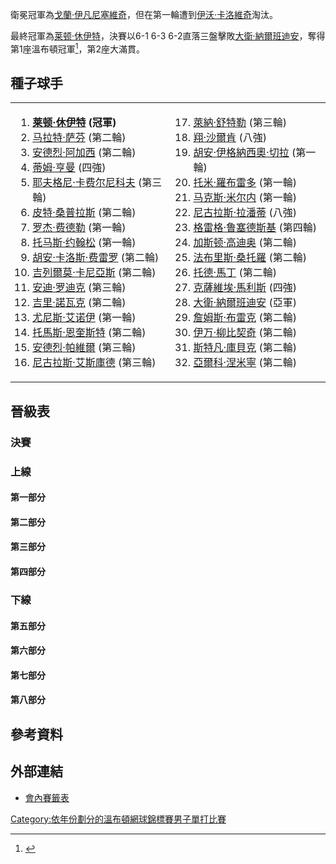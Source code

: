 {{noteTA
|G1=Tennis
|1=zh-hans:轮;zh-hant:圈
|2=zh-hans:半区;zh-hant:半部;
|3=zh-hans:半决赛;zh-hk:準決賽;zh-tw:四強;
|4=zh-hans:半準决赛;zh-hk:半準決賽;zh-tw:八強;
|5=zh-hans:温布尔登;zh-hk:溫布頓;zh-tw:溫布頓;
}}

{{GrandSlamEvents|2002|溫布頓網球錦標賽|
| defchamp= {{Flagicon|CRO}} [[伊万尼塞维奇|伊万尼塞维奇]]
| champ= {{flagicon|AUS}} [[莱顿·休伊特|莱顿·休伊特]]
| runner= {{flagicon|ARG}} [[大衛·納爾班迪安|大衛·納爾班迪安]]
| score= 6-1, 6-3, 6-2
}}

{{main|2002年溫布爾登網球錦標賽}}

衛冕冠軍為[[戈蘭·伊凡尼塞維奇|戈蘭·伊凡尼塞維奇]]，但在第一輪遭到[[伊沃·卡洛維奇|伊沃·卡洛維奇]]淘汰。

最終冠軍為[[莱顿·休伊特|莱顿·休伊特]]，決賽以6-1 6-3 6-2直落三盤擊敗[[大衛·納爾班迪安|大衛·納爾班迪安]]，奪得第1座溫布頓冠軍<ref>{{Cite web |url=http://www.nytimes.com/2002/07/08/sports/tennis-with-precision-and-patience-hewitt-shows-why-he-s-no-1.html |title=TENNIS; With Precision And Patience, Hewitt Shows Why He's No. 1 - The New York Times<!-- 机器人生成的标题 --> |accessdate=2010-02-11 |archive-date=2015-05-27 |archive-url=https://web.archive.org/web/20150527203925/http://www.nytimes.com/2002/07/08/sports/tennis-with-precision-and-patience-hewitt-shows-why-he-s-no-1.html |dead-url=no }}</ref>，第2座大滿貫。
		
== 種子球手 ==
{|
|valign=top|
<ol>
<li> {{flagicon|AUS}} '''[[莱顿·休伊特|莱顿·休伊特]] (冠軍)'''</li>
<li> {{flagicon|RUS}} [[马拉特·萨芬|马拉特·萨芬]] (第二輪)</li>
<li> {{flagicon|USA}} [[安德烈·阿加西|安德烈·阿加西]] (第二輪)</li>
<li> {{flagicon|GBR}} [[蒂姆·亨曼|蒂姆·亨曼]] (四強)</li>
<li> {{flagicon|RUS}} [[耶夫格尼·卡费尔尼科夫|耶夫格尼·卡费尔尼科夫]] (第三輪)</li>
<li> {{flagicon|USA}} [[皮特·桑普拉斯|皮特·桑普拉斯]] (第二輪)</li>
<li> {{flagicon|CHE}} [[罗杰·费德勒|罗杰·费德勒]] (第一輪)</li>
<li> {{flagicon|SWE}} [[托马斯·约翰松|托马斯·约翰松]] (第一輪)</li>
<li> {{flagicon|ESP}} [[胡安·卡洛斯·费雷罗|胡安·卡洛斯·费雷罗]] (第二輪)</li>
<li> {{flagicon|ARG}} [[吉列爾莫·卡尼亞斯|吉列爾莫·卡尼亞斯]] (第二輪)</li>
<li> {{flagicon|USA}} [[安迪·罗迪克|安迪·罗迪克]] (第三輪)</li>
<li> {{flagicon|CZE}} [[吉里·諾瓦克|吉里·諾瓦克]] (第二輪)</li>
<li> {{flagicon|MAR}} [[尤尼斯·艾诺伊|尤尼斯·艾诺伊]] (第一輪)</li>
<li> {{flagicon|SWE}} [[托馬斯·恩奎斯特|托馬斯·恩奎斯特]] (第二輪)</li>
<li> {{flagicon|ROU}} [[安德烈·帕維爾|安德烈·帕維爾]] (第三輪)</li>
<li> {{flagicon|FRA}} [[尼古拉斯·艾斯庫德|尼古拉斯·艾斯庫德]] (第三輪)</li>
</ol>
|valign=top|
<ol start=17>
<li> {{flagicon|DEU}} [[萊納·舒特勒|萊納·舒特勒]] (第三輪)</li>
<li> {{flagicon|NLD}} [[翔·沙爾肯|翔·沙爾肯]] (八強)</li>
<li> {{flagicon|ARG}} [[胡安·伊格納西奧·切拉|胡安·伊格納西奧·切拉]] (第一輪)</li>
<li> {{flagicon|ESP}} [[托米·羅布雷多|托米·羅布雷多]] (第一輪)</li>
<li> {{flagicon|BLR}} [[马克斯·米尔内|马克斯·米尔内]] (第一輪)</li>
<li> {{flagicon|ECU}} [[尼古拉斯·拉潘蒂|尼古拉斯·拉潘蒂]] (八強)</li>
<li> {{flagicon|GBR}} [[格雷格·鲁塞德斯基|格雷格·鲁塞德斯基]] (第四輪)</li>
<li> {{flagicon|ARG}} [[加斯顿·高迪奥|加斯顿·高迪奥]] (第二輪)</li>
<li> {{flagicon|FRA}} [[法布里斯·桑托羅|法布里斯·桑托羅]] (第二輪)</li>
<li> {{flagicon|USA}} [[托德·馬丁|托德·馬丁]] (第二輪)</li>
<li> {{flagicon|BEL}} [[克薩維埃·馬利斯|克薩維埃·馬利斯]] (四強)</li>
<li> {{flagicon|ARG}} [[大衛·納爾班迪安|大衛·納爾班迪安]] (亞軍)</li>
<li> {{flagicon|USA}} [[詹姆斯·布雷克|詹姆斯·布雷克]] (第二輪)</li>
<li> {{flagicon|HRV}} [[伊万·柳比契奇|伊万·柳比契奇]] (第二輪)</li>
<li> {{flagicon|AUT}} [[斯特凡·庫貝克|斯特凡·庫貝克]] (第二輪)</li>
<li> {{flagicon|FIN}} [[亞爾科·涅米寧|亞爾科·涅米寧]] (第二輪)</li>
</ol>
|}

== 晉級表 ==
{{Draw key}}
=== 決賽 ===
{{8TeamBracket-Tennis5
| RD1=八強
| RD2=四強
| RD3=決賽
| team-width=160
| RD3-team1={{flagicon|AUS}} '''[[莱顿·休伊特|休伊特]]'''
| RD3-seed1=1
| RD3-team2={{flagicon|ARG}} [[大衛·納爾班迪安|納爾班迪安]]
| RD3-seed2=28
| RD3-score1-1='''6'''
| RD3-score2-1=1
| RD3-score1-2='''6'''
| RD3-score2-2=3
| RD3-score1-3='''6'''
| RD3-score2-3=2
| RD2-team1={{flagicon|AUS}} '''[[莱顿·休伊特|休伊特]]'''
| RD2-seed1=1
| RD2-team2={{flagicon|GBR}} [[蒂姆·亨曼|亨曼]]
| RD2-seed2=4
| RD2-score1-1='''7'''
| RD2-score2-1=5
| RD2-score1-2='''6'''
| RD2-score2-2=1
| RD2-score1-3='''7'''
| RD2-score2-3=5
| RD2-team3={{flagicon|BEL}} [[克薩維埃·馬利斯|馬利斯]]
| RD2-seed3=27
| RD2-team4={{flagicon|ARG}} '''[[大衛·納爾班迪安|納爾班迪安]]'''
| RD2-seed4=28
| RD2-score3-1=6<sup>2</sup>
| RD2-score4-1='''7<sup>7</sup>'''
| RD2-score3-2=4
| RD2-score4-2='''6'''
| RD2-score3-3='''6'''
| RD2-score4-3=1
| RD2-score3-4='''6'''
| RD2-score4-4=2
| RD2-score3-5=2
| RD2-score4-5='''6'''
| RD1-team1={{flagicon|AUS}} '''[[莱顿·休伊特|休伊特]]'''
| RD1-seed1=1
| RD1-team2={{flagicon|NLD}} [[翔·沙爾肯|沙爾肯]]
| RD1-seed2=18
| RD1-score1-1='''6'''
| RD1-score2-1=2
| RD1-score1-2='''6'''
| RD1-score2-2=2
| RD1-score1-3=6<sup>5</sup>
| RD1-score2-3='''7<sup>7</sup>'''
| RD1-score1-4=1
| RD1-score2-4='''6'''
| RD1-score1-5='''7'''
| RD1-score2-5=5
| RD1-team3={{flagicon|GBR}} '''[[蒂姆·亨曼|亨曼]]'''
| RD1-seed3=4
| RD1-team4={{flagicon|BRA}} [[安德烈·薩|薩]]
| RD1-seed4=
| RD1-score3-1='''6'''
| RD1-score4-1=3
| RD1-score3-2=5
| RD1-score4-2='''7'''
| RD1-score3-3='''6'''
| RD1-score4-3=4
| RD1-score3-4='''6'''
| RD1-score4-4=3
| RD1-team5={{flagicon|BEL}} '''[[克薩維埃·馬利斯|馬利斯]]'''
| RD1-seed5=27
| RD1-team6={{flagicon|NLD}} [[理查德·克拉吉塞克|克拉吉塞克]]
| RD1-seed6=
| RD1-score5-1='''6'''
| RD1-score6-1=1
| RD1-score5-2=4
| RD1-score6-2='''6'''
| RD1-score5-3='''6'''
| RD1-score6-3=2
| RD1-score5-4=3
| RD1-score6-4='''6'''
| RD1-score5-5='''9'''
| RD1-score6-5=7
| RD1-team7={{flagicon|ARG}} '''[[大衛·納爾班迪安|納爾班迪安]]'''
| RD1-seed7=28
| RD1-team8={{flagicon|ECU}} [[尼古拉斯·拉潘蒂|拉潘蒂]]
| RD1-seed8=22
| RD1-score7-1='''6'''
| RD1-score8-1=4
| RD1-score7-2='''6'''
| RD1-score8-2=4
| RD1-score7-3=4
| RD1-score8-3='''6'''
| RD1-score7-4=4
| RD1-score8-4='''6'''
| RD1-score7-5='''6'''
| RD1-score8-5=4
}}

=== 上線 ===
==== 第一部分 ====
{{16TeamBracket-Compact-Tennis5
| RD1=第一輪
| RD2=第二輪
| RD3=第三輪
| RD4=第四輪
| RD4-team01={{flagicon|AUS}} '''[[莱顿·休伊特|休伊特]]'''
| RD4-seed01=1
| RD4-team02={{flagicon|RUS}} [[Mikhail_Youzhny|Youzhny]]
| RD4-seed02=
| RD4-score01-1='''6'''
| RD4-score02-1=3
| RD4-score01-2='''6'''
| RD4-score02-2=3
| RD4-score01-3='''7'''
| RD4-score02-3=5
| RD3-team01={{flagicon|AUS}} '''[[莱顿·休伊特|休伊特]]'''
| RD3-seed01=1
| RD3-team02={{flagicon|AUT}} [[Julian_Knowle|Knowle]]
| RD3-seed02=
| RD3-score01-1='''6'''
| RD3-score02-1=2
| RD3-score01-2='''6'''
| RD3-score02-2=1
| RD3-score01-3='''6'''
| RD3-score02-3=3
| RD3-team03={{flagicon|RUS}} '''[[Mikhail_Youzhny|Youzhny]]'''
| RD3-seed03=
| RD3-team04={{flagicon|FRA}} [[尼古拉斯·艾斯庫德|艾斯庫德]]
| RD3-seed04=16
| RD3-score03-1='''6'''
| RD3-score04-1=2
| RD3-score03-2=1
| RD3-score04-2='''6'''
| RD3-score03-3='''6'''
| RD3-score04-3=3
| RD3-score03-4='''6'''
| RD3-score04-4=3
| RD2-team01={{flagicon|AUS}} '''[[莱顿·休伊特|休伊特]]'''
| RD2-seed01=1
| RD2-team02={{flagicon|FRA}} [[Gregory_Carraz|Carraz]]
| RD2-seed02=Q
| RD2-score01-1='''6'''
| RD2-score02-1=4
| RD2-score01-2='''7<sup>7</sup>'''
| RD2-score02-2=6<sup>5</sup>
| RD2-score01-3='''6'''
| RD2-score02-3=2
| RD2-team03={{flagicon|AUT}} '''[[Julian_Knowle|Knowle]]'''
| RD2-seed03=
| RD2-team04={{flagicon|FIN}} [[亞爾科·涅米寧|涅米寧]]
| RD2-seed04=32
| RD2-score03-1='''6'''
| RD2-score04-1=3
| RD2-score03-2='''6'''
| RD2-score04-2=4
| RD2-score03-3='''6'''
| RD2-score04-3=3
| RD2-team05={{flagicon|ARG}} [[加斯顿·高迪奥|高迪奥]]
| RD2-seed05=24
| RD2-team06={{flagicon|RUS}} '''[[Mikhail_Youzhny|Youzhny]]'''
| RD2-seed06=
| RD2-score05-1=0
| RD2-score06-1='''6'''
| RD2-score05-2='''6'''
| RD2-score06-2=1
| RD2-score05-3=6<sup>2</sup>
| RD2-score06-3='''7<sup>7</sup>'''
| RD2-score05-4='''7'''
| RD2-score06-4=5
| RD2-score05-5=4
| RD2-score06-5='''6'''
| RD2-team07={{flagicon|SUI}} [[Marc_Rosset|Rosset]]
| RD2-seed07=
| RD2-team08={{flagicon|FRA}} '''[[尼古拉斯·艾斯庫德|艾斯庫德]]'''
| RD2-seed08=16
| RD2-score07-1=2
| RD2-score08-1='''6'''
| RD2-score07-2='''7'''
| RD2-score08-2=5
| RD2-score07-3=5
| RD2-score08-3='''7'''
| RD2-score07-4=4
| RD2-score08-4='''6'''
| RD1-team01={{flagicon|AUS}} '''[[莱顿·休伊特|休伊特]]'''
| RD1-seed01=1
| RD1-team02={{flagicon|SWE}} [[Jonas_Björkman|Björkman]]
| RD1-seed02=
| RD1-score01-1='''6'''
| RD1-score02-1=4
| RD1-score01-2='''7'''
| RD1-score02-2=5
| RD1-score01-3='''6'''
| RD1-score02-3=1
| RD1-team03={{flagicon|FRA}} '''[[Gregory_Carraz|Carraz]]'''
| RD1-seed03=Q
| RD1-team04={{flagicon|PHL}} [[Cecil_Mamiit|Mamiit]]
| RD1-seed04=
| RD1-score03-1='''6'''
| RD1-score04-1=2
| RD1-score03-2='''6'''
| RD1-score04-2=4
| RD1-score03-3=6<sup>5</sup>
| RD1-score04-3='''7<sup>7</sup>'''
| RD1-score03-4='''7'''
| RD1-score04-4=5
| RD1-team05={{flagicon|AUT}} '''[[Julian_Knowle|Knowle]]'''
| RD1-seed05=
| RD1-team06={{flagicon|FRA}} [[Michael_Llodra|Llodra]]
| RD1-seed06=
| RD1-score05-1=3
| RD1-score06-1='''6'''
| RD1-score05-2='''6'''
| RD1-score06-2=4
| RD1-score05-3='''6'''
| RD1-score06-3=3
| RD1-score05-4=3
| RD1-score06-4='''6'''
| RD1-score05-5='''6'''
| RD1-score06-5=3
| RD1-team07={{flagicon|GBR}} [[Alan_Mackin|Mackin]]
| RD1-seed07=WC
| RD1-team08={{flagicon|FIN}} '''[[亞爾科·涅米寧|涅米寧]]'''
| RD1-seed08=32
| RD1-score07-1=6<sup>5</sup>
| RD1-score08-1='''7<sup>7</sup>'''
| RD1-score07-2=3
| RD1-score08-2='''6'''
| RD1-score07-3=3
| RD1-score08-3='''6'''
| RD1-team09={{flagicon|ARG}} '''[[加斯顿·高迪奥|高迪奥]]'''
| RD1-seed09=24
| RD1-team10={{flagicon|ARG}} [[Juan-Pablo_Guzman|Guzman]]
| RD1-seed10=Q
| RD1-score09-1='''6'''
| RD1-score10-1=3
| RD1-score09-2='''6'''
| RD1-score10-2=4
| RD1-score09-3='''6'''
| RD1-score10-3=3
| RD1-team11={{flagicon|USA}} [[Brian_Vahaly|Vahaly]]
| RD1-seed11=LL
| RD1-team12={{flagicon|RUS}} '''[[Mikhail_Youzhny|Youzhny]]'''
| RD1-seed12=
| RD1-score11-1=3
| RD1-score12-1='''6'''
| RD1-score11-2='''6'''
| RD1-score12-2=1
| RD1-score11-3=3
| RD1-score12-3='''6'''
| RD1-score11-4=2
| RD1-score12-4='''6'''
| RD1-team13={{flagicon|ARG}} [[José_Acasuso|Acasuso]]
| RD1-seed13=
| RD1-team14={{flagicon|CHE}} '''[[Marc_Rosset|Rosset]]'''
| RD1-seed14=
| RD1-score13-1=3
| RD1-score14-1='''6'''
| RD1-score13-2=6<sup>4</sup>
| RD1-score14-2='''7<sup>7</sup>'''
| RD1-score13-3=1
| RD1-score14-3='''6'''
| RD1-team15={{flagicon|GBR}} [[Alex_Bogdanovic|Bogdanovic]]
| RD1-seed15=WC
| RD1-team16={{flagicon|FRA}} '''[[尼古拉斯·艾斯庫德|艾斯庫德]]'''
| RD1-seed16=16
| RD1-score15-1='''6'''
| RD1-score16-1=4
| RD1-score15-2=4
| RD1-score16-2='''6'''
| RD1-score15-3=4
| RD1-score16-3='''6'''
| RD1-score15-4=4
| RD1-score16-4='''6'''
}}

==== 第二部分 ====
{{16TeamBracket-Compact-Tennis5
| RD1=第一輪
| RD2=第二輪
| RD3=第三輪
| RD4=第四輪
| RD4-team01={{flagicon|NED}} '''[[翔·沙爾肯|沙爾肯]]'''
| RD4-seed01=18
| RD4-team02={{flagicon|CZE}} [[Jan_Vacek|Vacek]]
| RD4-seed02=
| RD4-score01-1='''6'''
| RD4-score02-1=2
| RD4-score01-2='''7'''
| RD4-score02-2=5
| RD4-score01-3='''7'''
| RD4-score02-3=5
| RD3-team01={{flagicon|USA}} [[Jeff_Morrison|Morrison]]
| RD3-seed01=LL
| RD3-team02={{flagicon|NED}} '''[[翔·沙爾肯|沙爾肯]]'''
| RD3-seed02=18
| RD3-score01-1=4
| RD3-score02-1='''6'''
| RD3-score01-2=6<sup>7</sup>
| RD3-score02-2='''7<sup>9</sup>'''
| RD3-score01-3=0
| RD3-score02-3='''6'''
| RD3-team03={{flagicon|ROU}} [[Adrian_Voinea|Voinea]]
| RD3-seed03=
| RD3-team04={{flagicon|CZE}} '''[[Jan_Vacek|Vacek]]'''
| RD3-seed04=
| RD3-score03-1=1
| RD3-score04-1='''6'''
| RD3-score03-2='''6'''
| RD3-score04-2=4
| RD3-score03-3=3
| RD3-score04-3='''6'''
| RD3-score03-4=4
| RD3-score04-4='''6'''
| RD2-team01={{flagicon|ESP}} [[胡安·卡洛斯·费雷罗|费雷罗]]
| RD2-seed01=9
| RD2-team02={{flagicon|USA}} '''[[Jeff_Morrison|Morrison]]'''
| RD2-seed02=LL
| RD2-score01-1=3
| RD2-score02-1='''6'''
| RD2-score01-2=5
| RD2-score02-2='''7'''
| RD2-score01-3=6<sup>5</sup>
| RD2-score02-3='''7<sup>7</sup>'''
| RD2-team03={{flagicon|USA}} [[張德培|張德培]]
| RD2-seed03=
| RD2-team04={{flagicon|NED}} '''[[翔·沙爾肯|沙爾肯]]'''
| RD2-seed04=18
| RD2-score03-1=6<sup>2</sup>
| RD2-score04-1='''7<sup>7</sup>'''
| RD2-score03-2=3
| RD2-score04-2='''6'''
| RD2-score03-3='''6'''
| RD2-score04-3=4
| RD2-score03-4=1
| RD2-score04-4='''6'''
| RD2-team05={{flagicon|FRA}} [[法布里斯·桑托羅|桑托羅]]
| RD2-seed05=25
| RD2-team06={{flagicon|ROU}} '''[[Adrian_Voinea|Voinea]]'''
| RD2-seed06=
| RD2-score05-1=2
| RD2-score06-1='''6'''
| RD2-score05-2=4
| RD2-score06-2='''6'''
| RD2-score05-3='''6'''
| RD2-score06-3=3
| RD2-score05-4=3
| RD2-score06-4='''6'''
| RD2-team07={{flagicon|CZE}} '''[[Jan_Vacek|Vacek]]'''
| RD2-seed07=
| RD2-team08={{flagicon|CRO}} [[Mario_Ančić|Ančić]]
| RD2-seed08=Q
| RD2-score07-1='''6'''
| RD2-score08-1=4
| RD2-score07-2='''6'''
| RD2-score08-2=4
| RD2-score07-3='''7'''
| RD2-score08-3=5
| RD1-team01={{flagicon|ESP}} '''[[胡安·卡洛斯·费雷罗|费雷罗]]'''
| RD1-seed01=9
| RD1-team02={{flagicon|ZAF}} [[Neville_Godwin|Godwin]]
| RD1-seed02=
| RD1-score01-1=6<sup>5</sup>
| RD1-score02-1='''7<sup>7</sup>'''
| RD1-score01-2='''6'''
| RD1-score02-2=3
| RD1-score01-3='''6'''
| RD1-score02-3=3
| RD1-score01-4='''6'''
| RD1-score02-4=3
| RD1-team03={{flagicon|ISR}} [[Noam_Okun|Okun]]
| RD1-seed03=
| RD1-team04={{flagicon|USA}} '''[[Jeff_Morrison|Morrison]]'''
| RD1-seed04=LL
| RD1-score03-1=3
| RD1-score04-1='''6'''
| RD1-score03-2=6<sup>3</sup>
| RD1-score04-2='''7<sup>7</sup>'''
| RD1-score03-3=2
| RD1-score04-3='''6'''
| RD1-team05={{flagicon|USA}} '''[[張德培|張德培]]'''
| RD1-seed05=
| RD1-team06={{flagicon|DEU}} [[Lars_Burgsmuller|Burgsmuller]]
| RD1-seed06=
| RD1-score05-1='''6'''
| RD1-score06-1=3
| RD1-score05-2='''7<sup>7</sup>'''
| RD1-score06-2=6<sup>4</sup>
| RD1-score05-3='''6'''
| RD1-score06-3=4
| RD1-team07={{flagicon|DNK}} [[Kristian_Pless|Pless]]
| RD1-seed07=
| RD1-team08={{flagicon|NLD}} '''[[翔·沙爾肯|沙爾肯]]'''
| RD1-seed08=18
| RD1-score07-1=3
| RD1-score08-1='''6'''
| RD1-score07-2=3
| RD1-score08-2='''6'''
| RD1-score07-3=5
| RD1-score08-3='''7'''
| RD1-team09={{flagicon|FRA}} '''[[法布里斯·桑托羅|桑托羅]]'''
| RD1-seed09=25
| RD1-team10={{flagicon|ARG}} [[Agustin_Calleri|Calleri]]
| RD1-seed10=
| RD1-score09-1=2
| RD1-score10-1='''6'''
| RD1-score09-2='''7<sup>7</sup>'''
| RD1-score10-2=6<sup>4</sup>
| RD1-score09-3='''6'''
| RD1-score10-3=4
| RD1-score09-4=4
| RD1-score10-4='''6'''
| RD1-score09-5='''6'''
| RD1-score10-5=3
| RD1-team11={{flagicon|FRA}} [[Nicolas_Coutelot|Coutelot]]
| RD1-seed11=
| RD1-team12={{flagicon|ROU}} '''[[Adrian_Voinea|Voinea]]'''
| RD1-seed12=
| RD1-score11-1=6<sup>4</sup>
| RD1-score12-1='''7<sup>7</sup>'''
| RD1-score11-2=1
| RD1-score12-2='''6'''
| RD1-score11-3=3
| RD1-score12-3='''6'''
| RD1-team13={{flagicon|FRA}} [[Jerome_Golmard|Golmard]]
| RD1-seed13=
| RD1-team14={{flagicon|CZE}} '''[[Jan_Vacek|Vacek]]'''
| RD1-seed14=
| RD1-score13-1=2
| RD1-score14-1='''6'''
| RD1-score13-2=6<sup>6</sup>
| RD1-score14-2='''7<sup>8</sup>'''
| RD1-score13-3=2
| RD1-score14-3='''3'''
| RD1-score13-4=r
| RD1-team15={{flagicon|HRV}} '''[[Mario_Ančić|Ančić]]'''
| RD1-seed15=Q
| RD1-team16={{flagicon|CHE}} [[罗杰·费德勒|费德勒]]
| RD1-seed16=7
| RD1-score15-1='''6'''
| RD1-score16-1=3
| RD1-score15-2='''7<sup>7</sup>'''
| RD1-score16-2=6<sup>2</sup>
| RD1-score15-3='''6'''
| RD1-score16-3=3
}}

==== 第三部分 ====
{{16TeamBracket-Compact-Tennis5
| RD1=第一輪
| RD2=第二輪
| RD3=第三輪
| RD4=第四輪
| RD4-team01={{flagicon|GBR}} '''[[蒂姆·亨曼|亨曼]]'''
| RD4-seed01=4
| RD4-team02={{flagicon|SUI}} [[Michel_Kratochvil|Kratochvil]]
| RD4-seed02=
| RD4-score01-1='''7<sup>7</sup>'''
| RD4-score02-1=6<sup>5</sup>
| RD4-score01-2=6<sup>2</sup>
| RD4-score02-2='''7<sup>7</sup>'''
| RD4-score01-3=4
| RD4-score02-3='''6'''
| RD4-score01-4='''6'''
| RD4-score02-4=3
| RD4-score01-5='''6'''
| RD4-score02-5=2
| RD3-team01={{flagicon|GBR}} '''[[蒂姆·亨曼|亨曼]]'''
| RD3-seed01=4
| RD3-team02={{flagicon|RSA}} [[Wayne_Ferreira|Ferreira]]
| RD3-seed02=
| RD3-score01-1='''7<sup>8</sup>'''
| RD3-score02-1=6<sup>6</sup>
| RD3-score01-2=3
| RD3-score02-2='''6'''
| RD3-score01-3='''7<sup>10</sup>'''
| RD3-score02-3=6<sup>8</sup>
| RD3-score01-4='''6'''
| RD3-score02-4=1
| RD3-team03={{flagicon|CZE}} [[Radek_Štěpánek|Štěpánek]]
| RD3-seed03=Q
| RD3-team04={{flagicon|SUI}} '''[[Michel_Kratochvil|Kratochvil]]'''
| RD3-seed04=
| RD3-score03-1=2
| RD3-score04-1='''6'''
| RD3-score03-2=3
| RD3-score04-2='''6'''
| RD3-score03-3=3
| RD3-score04-3='''6'''
| RD2-team01={{flagicon|GBR}} '''[[蒂姆·亨曼|亨曼]]'''
| RD2-seed01=4
| RD2-team02={{flagicon|AUS}} [[Scott_Draper|Draper]]
| RD2-seed02=Q
| RD2-score01-1=3
| RD2-score02-1='''6'''
| RD2-score01-2='''6'''
| RD2-score02-2=3
| RD2-score01-3='''6'''
| RD2-score02-3=4
| RD2-score01-4='''6'''
| RD2-score02-4=3
| RD2-team03={{flagicon|RSA}} '''[[Wayne_Ferreira|Ferreira]]'''
| RD2-seed03=
| RD2-team04={{flagicon|CRO}} [[伊万·柳比契奇|柳比契奇]]
| RD2-seed04=30
| RD2-score03-1='''6'''
| RD2-score04-1=4
| RD2-score03-2='''6'''
| RD2-score04-2=4
| RD2-score03-3=3
| RD2-score04-3='''6'''
| RD2-score03-4=4
| RD2-score04-4='''6'''
| RD2-score03-5='''6'''
| RD2-score04-5=3
| RD2-team05={{flagicon|NED}} [[Raemon_Sluiter|Sluiter]]
| RD2-seed05=
| RD2-team06={{flagicon|CZE}} '''[[Radek_Štěpánek|Štěpánek]]'''
| RD2-seed06=Q
| RD2-score05-1=3
| RD2-score06-1='''6'''
| RD2-score05-2='''7<sup>7</sup>'''
| RD2-score06-2=6<sup>5</sup>
| RD2-score05-3=3
| RD2-score06-3='''6'''
| RD2-score05-4=3
| RD2-score06-4='''6'''
| RD2-team07={{flagicon|SUI}} '''[[Michel_Kratochvil|Kratochvil]]'''
| RD2-seed07=
| RD2-team08={{flagicon|GEO|1990}} [[Irakli_Labadze|Labadze]]
| RD2-seed08=
| RD2-score07-1=3
| RD2-score08-1='''6'''
| RD2-score07-2='''6'''
| RD2-score08-2=0
| RD2-score07-3='''7<sup>7</sup>'''
| RD2-score08-3=6<sup>4</sup>
| RD2-score07-4='''7<sup>7</sup>'''
| RD2-score08-4=6<sup>5</sup>
| RD1-team01={{flagicon|GBR}} '''[[蒂姆·亨曼|亨曼]]'''
| RD1-seed01=4
| RD1-team02={{flagicon|FRA}} [[Jean-Francois_Bachelot|Bachelot]]
| RD1-seed02=Q
| RD1-score01-1='''6'''
| RD1-score02-1=1
| RD1-score01-2='''6'''
| RD1-score02-2=3
| RD1-score01-3='''6'''
| RD1-score02-3=2
| RD1-team03={{flagicon|ITA}} [[Cristiano_Caratti|Caratti]]
| RD1-seed03=Q
| RD1-team04={{flagicon|AUS}} '''[[Scott_Draper|Draper]]'''
| RD1-seed04=Q
| RD1-score03-1=3
| RD1-score04-1='''6'''
| RD1-score03-2='''6'''
| RD1-score04-2=4
| RD1-score03-3=4
| RD1-score04-3='''6'''
| RD1-score03-4=5
| RD1-score04-4='''7'''
| RD1-team05={{flagicon|ESP}} [[Albert_Portas|Portas]]
| RD1-seed05=
| RD1-team06={{flagicon|ZAF}} '''[[Wayne_Ferreira|Ferreira]]'''
| RD1-seed06=
| RD1-score05-1=6<sup>5</sup>
| RD1-score06-1='''7<sup>7</sup>'''
| RD1-score05-2=3
| RD1-score06-2='''6'''
| RD1-score05-3='''7<sup>7</sup>'''
| RD1-score06-3=6<sup>4</sup>
| RD1-score05-4=3
| RD1-score06-4='''6'''
| RD1-team07={{flagicon|PRY}} [[Ramon_Delgado|Delgado]]
| RD1-seed07=
| RD1-team08={{flagicon|HRV}} '''[[伊万·柳比契奇|柳比契奇]]'''
| RD1-seed08=30
| RD1-score07-1=2
| RD1-score08-1='''6'''
| RD1-score07-2=4
| RD1-score08-2='''6'''
| RD1-score07-3=5
| RD1-score08-3='''7'''
| RD1-team09={{flagicon|ESP}} [[托米·羅布雷多|羅布雷多]]
| RD1-seed09=20
| RD1-team10={{flagicon|NLD}} '''[[Raemon_Sluiter|Sluiter]]'''
| RD1-seed10=
| RD1-score09-1=1
| RD1-score10-1='''6'''
| RD1-score09-2=4
| RD1-score10-2='''6'''
| RD1-score09-3=4
| RD1-score10-3='''6'''
| RD1-team11={{flagicon|CZE}} '''[[Radek_Štěpánek|Štěpánek]]'''
| RD1-seed11=Q
| RD1-team12={{flagicon|FRA}} [[Cyril_Saulnier|Saulnier]]
| RD1-seed12=Q
| RD1-score11-1='''7'''
| RD1-score12-1=5
| RD1-score11-2='''6'''
| RD1-score12-2=2
| RD1-score11-3='''7<sup>7</sup>'''
| RD1-score12-3=6<sup>5</sup>
| RD1-team13={{flagicon|RUS}} [[Nikolay_Davydenko|Davydenko]]
| RD1-seed13=
| RD1-team14={{flagicon|CHE}} '''[[Michel_Kratochvil|Kratochvil]]'''
| RD1-seed14=
| RD1-score13-1=4
| RD1-score14-1='''6'''
| RD1-score13-2=2
| RD1-score14-2='''6'''
| RD1-score13-3=4
| RD1-score14-3='''6'''
| RD1-team15={{flagicon|GEO|1990}} '''[[Irakli_Labadze|Labadze]]'''
| RD1-seed15=
| RD1-team16={{flagicon|MAR}} [[尤尼斯·艾诺伊|艾诺伊]]
| RD1-seed16=13
| RD1-score15-1=4
| RD1-score16-1='''6'''
| RD1-score15-2='''7<sup>7</sup>'''
| RD1-score16-2=6<sup>4</sup>
| RD1-score15-3='''6'''
| RD1-score16-3=3
| RD1-score15-4='''7<sup>7</sup>'''
| RD1-score16-4=6<sup>2</sup>
}}

==== 第四部分 ====
{{16TeamBracket-Compact-Tennis5
| RD1=第一輪
| RD2=第二輪
| RD3=第三輪
| RD4=第四輪
| RD4-team01={{flagicon|ESP}} [[Feliciano_López|López]]
| RD4-seed01=
| RD4-team02={{flagicon|BRA}} '''[[安德烈·薩|薩]]'''
| RD4-seed02=
| RD4-score01-1=3
| RD4-score02-1='''6'''
| RD4-score01-2=5
| RD4-score02-2='''7'''
| RD4-score01-3='''6'''
| RD4-score02-3=4
| RD4-score01-4=3
| RD4-score02-4='''6'''
| RD3-team01={{flagicon|ESP}} '''[[Feliciano_López|López]]'''
| RD3-seed01=
| RD3-team02={{flagicon|GER}} [[萊納·舒特勒|舒特勒]]
| RD3-seed02=17
| RD3-score01-1=3
| RD3-score02-1='''6'''
| RD3-score01-2='''7<sup>9</sup>'''
| RD3-score02-2=6<sup>7</sup>
| RD3-score01-3='''6'''
| RD3-score02-3=4
| RD3-score01-4='''6'''
| RD3-score02-4=4
| RD3-team03={{flagicon|BRA}} '''[[安德烈·薩|薩]]'''
| RD3-seed03=
| RD3-team04={{flagicon|BRA}} [[Flavio_Saretta|Saretta]]
| RD3-seed04=
| RD3-score03-1=2
| RD3-score04-1='''6'''
| RD3-score03-2='''6'''
| RD3-score04-2=4
| RD3-score03-3='''6'''
| RD3-score04-3=3
| RD3-score03-4=1
| RD3-score04-4='''6'''
| RD3-score03-5='''6'''
| RD3-score04-5=1
| RD2-team01={{flagicon|ARG}} [[吉列爾莫·卡尼亞斯|卡尼亞斯]]
| RD2-seed01=10
| RD2-team02={{flagicon|ESP}} '''[[Feliciano_López|López]]'''
| RD2-seed02=
| RD2-score01-1='''6'''
| RD2-score02-1=4
| RD2-score01-2='''6'''
| RD2-score02-2=2
| RD2-score01-3=6<sup>7</sup>
| RD2-score02-3='''7<sup>9</sup>'''
| RD2-score01-4=5
| RD2-score02-4='''7'''
| RD2-score01-5=8
| RD2-score02-5='''10'''
| RD2-team03={{flagicon|ARM}} [[Sargis_Sargsian|Sargsian]]
| RD2-seed03=
| RD2-team04={{flagicon|GER}} '''[[萊納·舒特勒|舒特勒]]'''
| RD2-seed04=17
| RD2-score03-1=3
| RD2-score04-1='''6'''
| RD2-score03-2=0
| RD2-score04-2='''6'''
| RD2-score03-3=1
| RD2-score04-3='''6'''
| RD2-team05={{flagicon|AUT}} [[斯特凡·庫貝克|庫貝克]]
| RD2-seed05=31
| RD2-team06={{flagicon|BRA}} '''[[安德烈·薩|薩]]'''
| RD2-seed06=
| RD2-score05-1='''6'''
| RD2-score06-1=3
| RD2-score05-2=6<sup>3</sup>
| RD2-score06-2='''7<sup>7</sup>'''
| RD2-score05-3=5
| RD2-score06-3='''7'''
| RD2-score05-4=3
| RD2-score06-4='''6'''
| RD2-team07={{flagicon|GER}} [[Alexander_Waske|Waske]]
| RD2-seed07=Q
| RD2-team08={{flagicon|BRA}} '''[[Flavio_Saretta|Saretta]]'''
| RD2-seed08=
| RD2-score07-1='''7<sup>7</sup>'''
| RD2-score08-1=6<sup>4</sup>
| RD2-score07-2=4
| RD2-score08-2='''6'''
| RD2-score07-3=4
| RD2-score08-3='''6'''
| RD2-score07-4=5
| RD2-score08-4='''7'''
| RD1-team01={{flagicon|ARG}} '''[[吉列爾莫·卡尼亞斯|卡尼亞斯]]'''
| RD1-seed01=10
| RD1-team02={{flagicon|DEU}} [[Michael_Kohlmann|Kohlmann]]
| RD1-seed02=
| RD1-score01-1='''7'''
| RD1-score02-1=5
| RD1-score01-2='''6'''
| RD1-score02-2=4
| RD1-score01-3='''6'''
| RD1-score02-3=4
| RD1-team03={{flagicon|ESP}} '''[[Feliciano_López|López]]'''
| RD1-seed03=
| RD1-team04={{flagicon|GRC}} [[Konstantinos_Economidis|Economidis]]
| RD1-seed04=Q
| RD1-score03-1='''6'''
| RD1-score04-1=3
| RD1-score03-2=3
| RD1-score04-2='''6'''
| RD1-score03-3=4
| RD1-score04-3='''6'''
| RD1-score03-4='''7<sup>7</sup>'''
| RD1-score04-4=6<sup>2</sup>
| RD1-score03-5=11
| RD1-score04-5='''9'''
| RD1-team05={{flagicon|ESP}} [[Fernando_Vicente|Vicente]]
| RD1-seed05=
| RD1-team06={{flagicon|ARM}} '''[[Sargis_Sargsian|Sargsian]]'''
| RD1-seed06=
| RD1-score05-1='''6'''
| RD1-score06-1=4
| RD1-score05-2=6<sup>3</sup>
| RD1-score06-2='''7<sup>7</sup>'''
| RD1-score05-3=3
| RD1-score06-3='''6'''
| RD1-score05-4=2
| RD1-score06-4='''6'''
| RD1-team07={{flagicon|MAR}} [[Hicham_Arazi|Arazi]]
| RD1-seed07=
| RD1-team08={{flagicon|DEU}} '''[[萊納·舒特勒|舒特勒]]'''
| RD1-seed08=17
| RD1-score07-1=6<sup>3</sup>
| RD1-score08-1='''7<sup>7</sup>'''
| RD1-score07-2=4
| RD1-score08-2='''6'''
| RD1-score07-3=4
| RD1-score08-3='''6'''
| RD1-team09={{flagicon|AUT}} '''[[斯特凡·庫貝克|庫貝克]]'''
| RD1-seed09=31
| RD1-team10={{flagicon|ZAF}} [[Justin_Bower|Bower]]
| RD1-seed10=Q
| RD1-score09-1='''6'''
| RD1-score10-1=3
| RD1-score09-2=3
| RD1-score10-2='''6'''
| RD1-score09-3='''6'''
| RD1-score10-3=2
| RD1-score09-4=4
| RD1-score10-4='''6'''
| RD1-score09-5='''6'''
| RD1-score10-5=3
| RD1-team11={{flagicon|FRA}} [[Antony_Dupuis|Dupuis]]
| RD1-seed11=
| RD1-team12={{flagicon|BRA}} '''[[安德烈·薩|薩]]'''
| RD1-seed12=
| RD1-score11-1=3
| RD1-score12-1='''6'''
| RD1-score11-2='''6'''
| RD1-score12-2=4
| RD1-score11-3=4
| RD1-score12-3='''6'''
| RD1-score11-4='''7'''
| RD1-score12-4=5
| RD1-score11-5=3
| RD1-score12-5='''6'''
| RD1-team13={{flagicon|DEU}} '''[[Alexander_Waske|Waske]]'''
| RD1-seed13=Q
| RD1-team14={{flagicon|ITA}} [[Andrea_Gaudenzi|Gaudenzi]]
| RD1-seed14=
| RD1-score13-1='''7<sup>7</sup>'''
| RD1-score14-1=6<sup>4</sup>
| RD1-score13-2='''7<sup>7</sup>'''
| RD1-score14-2=6<sup>3</sup>
| RD1-score13-3=6<sup>2</sup>
| RD1-score14-3='''7<sup>7</sup>'''
| RD1-score13-4='''6'''
| RD1-score14-4=1
| RD1-team15={{flagicon|BRA}} '''[[Flavio_Saretta|Saretta]]'''
| RD1-seed15=
| RD1-team16={{flagicon|SWE}} [[托马斯·约翰松|约翰松]]
| RD1-seed16=8
| RD1-score15-1=6<sup>2</sup>
| RD1-score16-1='''7<sup>7</sup>'''
| RD1-score15-2='''6'''
| RD1-score16-2=4
| RD1-score15-3='''7<sup>7</sup>'''
| RD1-score16-3=6<sup>4</sup>
| RD1-score15-4=3
| RD1-score16-4='''6'''
| RD1-score15-5='''12'''
| RD1-score16-5=10
}}

=== 下線 ===
==== 第五部分 ====
{{16TeamBracket-Compact-Tennis5
| RD1=第一輪
| RD2=第二輪
| RD3=第三輪
| RD4=第四輪
| RD4-team01={{flagicon|BEL}} '''[[克薩維埃·馬利斯|馬利斯]]'''
| RD4-seed01=27
| RD4-team02={{flagicon|GBR}} [[格雷格·鲁塞德斯基|鲁塞德斯基]]
| RD4-seed02=23
| RD4-score01-1=3
| RD4-score02-1='''6'''
| RD4-score01-2='''6'''
| RD4-score02-2=3
| RD4-score01-3=3
| RD4-score02-3='''6'''
| RD4-score01-4='''6'''
| RD4-score02-4=3
| RD4-score01-5='''6'''
| RD4-score02-5=4
| RD3-team01={{flagicon|RUS}} [[耶夫格尼·卡费尔尼科夫|卡费尔尼科夫]]
| RD3-seed01=5
| RD3-team02={{flagicon|BEL}} '''[[克薩維埃·馬利斯|馬利斯]]'''
| RD3-seed02=27
| RD3-score01-1=6<sup>4</sup>
| RD3-score02-1='''7<sup>7</sup>'''
| RD3-score01-2=5
| RD3-score02-2='''7'''
| RD3-score01-3=1
| RD3-score02-3='''6'''
| RD3-team03={{flagicon|GBR}} '''[[格雷格·鲁塞德斯基|鲁塞德斯基]]'''
| RD3-seed03=23
| RD3-team04={{flagicon|USA}} [[安迪·罗迪克|罗迪克]]
| RD3-seed04=11
| RD3-score03-1='''6'''
| RD3-score04-1=3
| RD3-score03-2='''6'''
| RD3-score04-2=4
| RD3-score03-3='''6'''
| RD3-score04-3=2
| RD2-team01={{flagicon|RUS}} '''[[耶夫格尼·卡费尔尼科夫|卡费尔尼科夫]]'''
| RD2-seed01=5
| RD2-team02={{flagicon|FRA}} [[Nicolas_Thomann|Thomann]]
| RD2-seed02=Q
| RD2-score01-1='''7<sup>10</sup>'''
| RD2-score02-1=6<sup>8</sup>
| RD2-score01-2='''6'''
| RD2-score02-2=2
| RD2-score01-3='''6'''
| RD2-score02-3=2
| RD2-team03={{flagicon|USA}} [[Vincent_Spadea|Spadea]]
| RD2-seed03=
| RD2-team04={{flagicon|BEL}} '''[[克薩維埃·馬利斯|馬利斯]]'''
| RD2-seed04=27
| RD2-score03-1=5
| RD2-score04-1='''7'''
| RD2-score03-2=2
| RD2-score04-2='''6'''
| RD2-score03-3=2
| RD2-score04-3='''6'''
| RD2-team05={{flagicon|GBR}} '''[[格雷格·鲁塞德斯基|鲁塞德斯基]]'''
| RD2-seed05=23
| RD2-team06={{flagicon|KOR}} [[Hyung-Taik_Lee|Lee]]
| RD2-seed06=Q
| RD2-score05-1='''6'''
| RD2-score06-1=1
| RD2-score05-2='''6'''
| RD2-score06-2=4
| RD2-score05-3=5
| RD2-score06-3='''7'''
| RD2-score05-4='''6'''
| RD2-score06-4=2
| RD2-team07={{flagicon|ESP}} [[Alberto_Martin|Martin]]
| RD2-seed07=
| RD2-team08={{flagicon|USA}} '''[[安迪·罗迪克|罗迪克]]'''
| RD2-seed08=11
| RD2-score07-1=1
| RD2-score08-1='''6'''
| RD2-score07-2=2
| RD2-score08-2='''6'''
| RD2-score07-3=2
| RD2-score08-3='''6'''
| RD1-team01={{flagicon|RUS}} '''[[耶夫格尼·卡费尔尼科夫|卡费尔尼科夫]]'''
| RD1-seed01=5
| RD1-team02={{flagicon|SVK}} [[Dominik_Hrbaty|Hrbaty]]
| RD1-seed02=
| RD1-score01-1='''6'''
| RD1-score02-1=1
| RD1-score01-2='''7<sup>7</sup>'''
| RD1-score02-2=6<sup>4</sup>
| RD1-score01-3='''7<sup>9</sup>'''
| RD1-score02-3=6<sup>7</sup>
| RD1-team03={{flagicon|FRA}} '''[[Nicolas_Thomann|Thomann]]'''
| RD1-seed03=Q
| RD1-team04={{flagicon|AUT}} [[Markus_Hipfl|Hipfl]]
| RD1-seed04=
| RD1-score03-1='''6'''
| RD1-score04-1=1
| RD1-score03-2='''7<sup>7</sup>'''
| RD1-score04-2=6<sup>3</sup>
| RD1-score03-3=3
| RD1-score04-3='''6'''
| RD1-score03-4=4
| RD1-score04-4='''6'''
| RD1-score03-5='''11'''
| RD1-score04-5=9
| RD1-team05={{flagicon|USA}} '''[[Vincent_Spadea|Spadea]]'''
| RD1-seed05=
| RD1-team06={{flagicon|SWE}} [[Magnus_Larsson|Larsson]]
| RD1-seed06=
| RD1-score05-1=3
| RD1-score06-1='''6'''
| RD1-score05-2='''7<sup>7</sup>'''
| RD1-score06-2=6<sup>4</sup>
| RD1-score05-3=6<sup>2</sup>
| RD1-score06-3='''7<sup>7</sup>'''
| RD1-score05-4='''6'''
| RD1-score06-4=4
| RD1-score05-5='''6'''
| RD1-score06-5=1
| RD1-team07={{flagicon|ESP}} [[Galo_Blanco|Blanco]]
| RD1-seed07=
| RD1-team08={{flagicon|BEL}} '''[[克薩維埃·馬利斯|馬利斯]]'''
| RD1-seed08=27
| RD1-score07-1=3
| RD1-score08-1='''6'''
| RD1-score07-2=3
| RD1-score08-2='''6'''
| RD1-score07-3=3
| RD1-score08-3='''6'''
| RD1-team09={{flagicon|GBR}} '''[[格雷格·鲁塞德斯基|鲁塞德斯基]]'''
| RD1-seed09=23
| RD1-team10={{flagicon|AUT}} [[Jurgen_Melzer|Melzer]]
| RD1-seed10=Q
| RD1-score09-1='''6'''
| RD1-score10-1=1
| RD1-score09-2='''6'''
| RD1-score10-2=4
| RD1-score09-3='''7'''
| RD1-score10-3=5
| RD1-team11={{flagicon|KOR}} '''[[Hyung-Taik_Lee|Lee]]'''
| RD1-seed11=Q
| RD1-team12={{flagicon|RUS}} [[Andrei_Stoliarov|Stoliarov]]
| RD1-seed12=
| RD1-score11-1='''6'''
| RD1-score12-1=3
| RD1-score11-2='''6'''
| RD1-score12-2=2
| RD1-score11-3=4
| RD1-score12-3='''6'''
| RD1-score11-4=4
| RD1-score12-4='''6'''
| RD1-score11-5='''6'''
| RD1-score12-5=2
| RD1-team13={{flagicon|ESP}} '''[[Alberto_Martin|Martin]]'''
| RD1-seed13=
| RD1-team14={{flagicon|ITA}} [[Stefano_Galvani|Galvani]]
| RD1-seed14=
| RD1-score13-1='''6'''
| RD1-score14-1=4
| RD1-score13-2='''7<sup>7</sup>'''
| RD1-score14-2=6<sup>3</sup>
| RD1-score13-3='''6'''
| RD1-score14-3=4
| RD1-team15={{flagicon|CZE}} [[Bohdan_Ulihrach|Ulihrach]]
| RD1-seed15=
| RD1-team16={{flagicon|USA}} '''[[安迪·罗迪克|罗迪克]]'''
| RD1-seed16=11
| RD1-score15-1=1
| RD1-score16-1='''6'''
| RD1-score15-2=1
| RD1-score16-2='''3'''
| RD1-score15-3=r
}}

==== 第六部分 ====
{{16TeamBracket-Compact-Tennis5
| RD1=第一輪
| RD2=第二輪
| RD3=第三輪
| RD4=第四輪
| RD4-team01={{flagicon|AUS}} [[Mark_Philippoussis|Philippoussis]]
| RD4-seed01=WC
| RD4-team02={{flagicon|NED}} '''[[理查德·克拉吉塞克|克拉吉塞克]]'''
| RD4-seed02=
| RD4-score01-1='''7<sup>7</sup>'''
| RD4-score02-1=6<sup>2</sup>
| RD4-score01-2=6<sup>4</sup>
| RD4-score02-2='''7<sup>7</sup>'''
| RD4-score01-3='''7<sup>7</sup>'''
| RD4-score02-3=6<sup>1</sup>
| RD4-score01-4=6<sup>5</sup>
| RD4-score02-4='''7<sup>7</sup>'''
| RD4-score01-5=4
| RD4-score02-5='''6'''
| RD3-team01={{flagicon|AUS}} '''[[Mark_Philippoussis|Philippoussis]]'''
| RD3-seed01=WC
| RD3-team02={{flagicon|GER}} [[Nicolas_Kiefer|Kiefer]]
| RD3-seed02=
| RD3-score01-1=3
| RD3-score02-1='''6'''
| RD3-score01-2='''6'''
| RD3-score02-2=3
| RD3-score01-3='''6'''
| RD3-score02-3=4
| RD3-score01-4='''6'''
| RD3-score02-4=2
| RD3-team03={{flagicon|NED}} '''[[理查德·克拉吉塞克|克拉吉塞克]]'''
| RD3-seed03=
| RD3-team04={{flagicon|THA}} [[Paradorn_Srichaphan|Srichaphan]]
| RD3-seed04=
| RD3-score03-1='''7<sup>7</sup>'''
| RD3-score04-1=6<sup>5</sup>
| RD3-score03-2='''6'''
| RD3-score04-2=4
| RD3-score03-3='''6'''
| RD3-score04-3=2
| RD2-team01={{flagicon|SWE}} [[托馬斯·恩奎斯特|恩奎斯特]]
| RD2-seed01=14
| RD2-team02={{flagicon|AUS}} '''[[Mark_Philippoussis|Philippoussis]]'''
| RD2-seed02=WC
| RD2-score01-1=5
| RD2-score02-1='''7'''
| RD2-score01-2=3
| RD2-score02-2='''6'''
| RD2-score01-3=4
| RD2-score02-3='''6'''
| RD2-team03={{flagicon|GER}} '''[[Nicolas_Kiefer|Kiefer]]'''
| RD2-seed03=
| RD2-team04={{flagicon|CHI}} [[Fernando_González|González]]
| RD2-seed04=
| RD2-score03-1='''7'''
| RD2-score04-1=5
| RD2-score03-2='''6'''
| RD2-score04-2=3
| RD2-score03-3='''6'''
| RD2-score04-3=0
| RD2-team05={{flagicon|USA}} [[詹姆斯·布雷克|布雷克]]
| RD2-seed05=29
| RD2-team06={{flagicon|NED}} '''[[理查德·克拉吉塞克|克拉吉塞克]]'''
| RD2-seed06=
| RD2-score05-1=3
| RD2-score06-1='''6'''
| RD2-score05-2=4
| RD2-score06-2='''6'''
| RD2-score05-3='''6'''
| RD2-score06-3=3
| RD2-score05-4='''6'''
| RD2-score06-4=4
| RD2-score05-5=9
| RD2-score06-5='''11'''
| RD2-team07={{flagicon|THA}} '''[[Paradorn_Srichaphan|Srichaphan]]'''
| RD2-seed07=
| RD2-team08={{flagicon|USA}} [[安德烈·阿加西|阿加西]]
| RD2-seed08=3
| RD2-score07-1='''6'''
| RD2-score08-1=4
| RD2-score07-2='''7<sup>7</sup>'''
| RD2-score08-2=6<sup>5</sup>
| RD2-score07-3='''6'''
| RD2-score08-3=2
| RD1-team01={{flagicon|SWE}} '''[[托馬斯·恩奎斯特|恩奎斯特]]'''
| RD1-seed01=14
| RD1-team02={{flagicon|GBR}} [[Arvind_Parmar|Parmar]]
| RD1-seed02=WC
| RD1-score01-1='''6'''
| RD1-score02-1=1
| RD1-score01-2='''6'''
| RD1-score02-2=4
| RD1-score01-3='''6'''
| RD1-score02-3=4
| RD1-team03={{flagicon|AUS}} '''[[Mark_Philippoussis|Philippoussis]]'''
| RD1-seed03=WC
| RD1-team04={{flagicon|FRA}} [[Julien_Boutter|Boutter]]
| RD1-seed04=
| RD1-score03-1='''6'''
| RD1-score04-1=3
| RD1-score03-2=3
| RD1-score04-2='''6'''
| RD1-score03-3='''6'''
| RD1-score04-3=1
| RD1-score03-4='''6'''
| RD1-score04-4=2
| RD1-team05={{flagicon|ESP}} [[Juan_Balcells|Balcells]]
| RD1-seed05=
| RD1-team06={{flagicon|DEU}} '''[[Nicolas_Kiefer|Kiefer]]'''
| RD1-seed06=
| RD1-score05-1=3
| RD1-score06-1='''6'''
| RD1-score05-2='''6'''
| RD1-score06-2=2
| RD1-score05-3='''7'''
| RD1-score06-3=5
| RD1-score05-4=5
| RD1-score06-4='''7'''
| RD1-score05-5=3
| RD1-score06-5='''6'''
| RD1-team07={{flagicon|CHL}} '''[[Fernando_González|González]]'''
| RD1-seed07=
| RD1-team08={{flagicon|ARG}} [[胡安·伊格納西奧·切拉|切拉]]
| RD1-seed08=19
| RD1-score07-1='''6'''
| RD1-score08-1=3
| RD1-score07-2=3
| RD1-score08-2='''6'''
| RD1-score07-3=1
| RD1-score08-3='''6'''
| RD1-score07-4='''7'''
| RD1-score08-4=5
| RD1-score07-5='''6'''
| RD1-score08-5=3
| RD1-team09={{flagicon|USA}} '''[[詹姆斯·布雷克|布雷克]]'''
| RD1-seed09=29
| RD1-team10={{flagicon|ARG}} [[Mariano_Zabaleta|Zabaleta]]
| RD1-seed10=
| RD1-score09-1='''6'''
| RD1-score10-1=2
| RD1-score09-2='''6'''
| RD1-score10-2=2
| RD1-score10-3=r
| RD1-team11={{flagicon|NLD}} '''[[理查德·克拉吉塞克|克拉吉塞克]]'''
| RD1-seed11=
| RD1-team12={{flagicon|ARG}} [[Franco_Squillari|Squillari]]
| RD1-seed12=
| RD1-score11-1='''6'''
| RD1-score12-1=2
| RD1-score11-2='''7'''
| RD1-score12-2=5
| RD1-score11-3='''7<sup>7</sup>'''
| RD1-score12-3=6<sup>5</sup>
| RD1-team13={{flagicon|THA}} '''[[Paradorn_Srichaphan|Srichaphan]]'''
| RD1-seed13=
| RD1-team14={{flagicon|USA}} [[Jack_Brasington|Brasington]]
| RD1-seed14=Q
| RD1-score13-1='''6'''
| RD1-score14-1=4
| RD1-score13-2='''6'''
| RD1-score14-2=3
| RD1-score13-3=3
| RD1-score14-3='''6'''
| RD1-score13-4=5
| RD1-score14-4='''7'''
| RD1-score13-5='''6'''
| RD1-score14-5=4
| RD1-team15={{flagicon|ISR}} [[Harel_Levy|Levy]]
| RD1-seed15=
| RD1-team16={{flagicon|USA}} '''[[安德烈·阿加西|阿加西]]'''
| RD1-seed16=3
| RD1-score15-1=0
| RD1-score16-1='''6'''
| RD1-score15-2=4
| RD1-score16-2='''6'''
| RD1-score15-3=4
| RD1-score16-3='''6'''
}}

==== 第七部分 ====
{{16TeamBracket-Compact-Tennis5
| RD1=第一輪
| RD2=第二輪
| RD3=第三輪
| RD4=第四輪
| RD4-team01={{flagicon|ARG}} '''[[大衛·納爾班迪安|納爾班迪安]]'''
| RD4-seed01=28
| RD4-team02={{flagicon|AUS}} [[Wayne_Arthurs_(tennis)|Arthurs]]
| RD4-seed02=
| RD4-score01-1='''6'''
| RD4-score02-1=4
| RD4-score01-2='''7<sup>7</sup>'''
| RD4-score02-2=6<sup>4</sup>
| RD4-score01-3=2
| RD4-score02-3='''6'''
| RD4-score01-4='''7<sup>9</sup>'''
| RD4-score02-4=6<sup>7</sup>
| RD3-team01={{flagicon|SUI}} [[George_Bastl|Bastl]]
| RD3-seed01=LL
| RD3-team02={{flagicon|ARG}} '''[[大衛·納爾班迪安|納爾班迪安]]'''
| RD3-seed02=28
| RD3-score01-1=2
| RD3-score02-1='''6'''
| RD3-score01-2=2
| RD3-score02-2='''6'''
| RD3-score01-3=2
| RD3-score02-3='''6'''
| RD3-team03={{flagicon|USA}} [[Taylor_Dent|Dent]]
| RD3-seed03=
| RD3-team04={{flagicon|AUS}} '''[[Wayne_Arthurs_(tennis)|Arthurs]]'''
| RD3-seed04=
| RD3-score03-1=6<sup>2</sup>
| RD3-score04-1='''7<sup>7</sup>'''
| RD3-score03-2=6<sup>3</sup>
| RD3-score04-2='''7<sup>7</sup>'''
| RD3-score03-3='''7<sup>7</sup>'''
| RD3-score04-3=6<sup>4</sup>
| RD3-score03-4=6<sup>5</sup>
| RD3-score04-4='''7<sup>7</sup>'''
| RD2-team01={{flagicon|USA}} [[皮特·桑普拉斯|桑普拉斯]]
| RD2-seed01=6
| RD2-team02={{flagicon|SUI}} '''[[George_Bastl|Bastl]]'''
| RD2-seed02=LL
| RD2-score01-1=3
| RD2-score02-1='''6'''
| RD2-score01-2=2
| RD2-score02-2='''6'''
| RD2-score01-3='''6'''
| RD2-score02-3=4
| RD2-score01-4='''6'''
| RD2-score02-4=3
| RD2-score01-5=4
| RD2-score02-5='''6'''
| RD2-team03={{flagicon|FRA}} [[Paul-Henri_Mathieu|Mathieu]]
| RD2-seed03=WC
| RD2-team04={{flagicon|ARG}} '''[[大衛·納爾班迪安|納爾班迪安]]'''
| RD2-seed04=28
| RD2-score03-1=6<sup>3</sup>
| RD2-score04-1='''7<sup>7</sup>'''
| RD2-score03-2=6<sup>7</sup>
| RD2-score04-2='''7<sup>9</sup>'''
| RD2-score03-3=3
| RD2-score04-3='''6'''
| RD2-team05={{flagicon|USA}} '''[[Taylor_Dent|Dent]]'''
| RD2-seed05=
| RD2-team06={{flagicon|USA}} [[Jan-Michael_Gambill|Gambill]]
| RD2-seed06=
| RD2-score05-1='''6'''
| RD2-score06-1=4
| RD2-score05-2='''7'''
| RD2-score06-2=5
| RD2-score05-3='''7<sup>7</sup>'''
| RD2-score06-3=6<sup>4</sup>
| RD2-team07={{flagicon|AUS}} '''[[Wayne_Arthurs_(tennis)|Arthurs]]'''
| RD2-seed07=
| RD2-team08={{flagicon|CZE}} [[吉里·諾瓦克|諾瓦克]]
| RD2-seed08=12
| RD2-score07-1='''6'''
| RD2-score08-1=3
| RD2-score07-2='''7<sup>11</sup>'''
| RD2-score08-2=6<sup>9</sup>
| RD2-score07-3='''6'''
| RD2-score08-3=3
| RD1-team01={{flagicon|USA}} '''[[皮特·桑普拉斯|桑普拉斯]]'''
| RD1-seed01=6
| RD1-team02={{flagicon|GBR}} [[Martin_Lee_(tennis)|Lee]]
| RD1-seed02=
| RD1-score01-1='''6'''
| RD1-score02-1=3
| RD1-score01-2='''7<sup>7</sup>'''
| RD1-score02-2=6<sup>1</sup>
| RD1-score01-3='''6'''
| RD1-score02-3=3
| RD1-team03={{flagicon|CHE}} '''[[George_Bastl|Bastl]]'''
| RD1-seed03=LL
| RD1-team04={{flagicon|RUS}} [[Denis_Golovanov|Golovanov]]
| RD1-seed04=LL
| RD1-score03-1='''6'''
| RD1-score04-1=4
| RD1-score03-2='''6'''
| RD1-score04-2=2
| RD1-score03-3='''7<sup>7</sup>'''
| RD1-score04-3=6<sup>5</sup>
| RD1-team05={{flagicon|FRA}} '''[[Paul-Henri_Mathieu|Mathieu]]'''
| RD1-seed05=WC
| RD1-team06={{flagicon|ESP}} [[Francisco_Clavet|Clavet]]
| RD1-seed06=
| RD1-score05-1='''6'''
| RD1-score06-1=4
| RD1-score05-2='''7'''
| RD1-score06-2=5
| RD1-score05-3='''6'''
| RD1-score06-3=3
| RD1-team07={{flagicon|ESP}} [[David_Sánchez_(tennis)|Sánchez]]
| RD1-seed07=
| RD1-team08={{flagicon|ARG}} '''[[大衛·納爾班迪安|納爾班迪安]]'''
| RD1-seed08=28
| RD1-score07-1=4
| RD1-score08-1='''6'''
| RD1-score07-2=3
| RD1-score08-2='''6'''
| RD1-score07-3='''6'''
| RD1-score08-3=4
| RD1-score07-4=5
| RD1-score08-4='''7'''
| RD1-team09={{flagicon|BLR}} [[马克斯·米尔内|米尔内]]
| RD1-seed09=21
| RD1-team10={{flagicon|USA}} '''[[Taylor_Dent|Dent]]'''
| RD1-seed10=
| RD1-score09-1='''6'''
| RD1-score10-1=4
| RD1-score09-2=4
| RD1-score10-2='''6'''
| RD1-score09-3=6<sup>3</sup>
| RD1-score10-3='''7<sup>7</sup>'''
| RD1-score09-4=4
| RD1-score10-4='''6'''
| RD1-team11={{flagicon|CHL}} [[Nicolás_Massú|Massú]]
| RD1-seed11=
| RD1-team12={{flagicon|USA}} '''[[Jan-Michael_Gambill|Gambill]]'''
| RD1-seed12=
| RD1-score11-1=3
| RD1-score12-1='''6'''
| RD1-score11-2=6<sup>9</sup>
| RD1-score12-2='''7<sup>11</sup>'''
| RD1-score11-3=3
| RD1-score12-3='''6'''
| RD1-team13={{flagicon|USA}} [[Michael_Russell_(tennis)|Russell]]
| RD1-seed13=
| RD1-team14={{flagicon|AUS}} '''[[Wayne_Arthurs_(tennis)|Arthurs]]'''
| RD1-seed14=
| RD1-score13-1=4
| RD1-score14-1='''6'''
| RD1-score13-2=4
| RD1-score14-2='''6'''
| RD1-score13-3=3
| RD1-score14-3='''6'''
| RD1-team15={{flagicon|BRA}} [[Fernando_Meligeni|Meligeni]]
| RD1-seed15=
| RD1-team16={{flagicon|CZE}} '''[[吉里·諾瓦克|諾瓦克]]'''
| RD1-seed16=12
| RD1-score15-1='''6'''
| RD1-score16-1=2
| RD1-score15-2=0
| RD1-score16-2='''6'''
| RD1-score15-3=4
| RD1-score16-3='''6'''
| RD1-score15-4=4
| RD1-score16-4='''6'''
}}

==== 第八部分 ====
{{16TeamBracket-Compact-Tennis5
| RD1=第一輪
| RD2=第二輪
| RD3=第三輪
| RD4=第四輪
| RD4-team01={{flagicon|ECU}} '''[[尼古拉斯·拉潘蒂|拉潘蒂]]'''
| RD4-seed01=22
| RD4-team02={{flagicon|FRA}} [[Arnaud_Clément|Clément]]
| RD4-seed02=
| RD4-score01-1=3
| RD4-score02-1='''6'''
| RD4-score01-2='''7'''
| RD4-score02-2=5
| RD4-score01-3=2
| RD4-score02-3='''6'''
| RD4-score01-4='''7'''
| RD4-score02-4=5
| RD4-score01-5='''6'''
| RD4-score02-5=3
| RD3-team01={{flagicon|ROU}} [[安德烈·帕維爾|帕維爾]]
| RD3-seed01=15
| RD3-team02={{flagicon|ECU}} '''[[尼古拉斯·拉潘蒂|拉潘蒂]]'''
| RD3-seed02=22
| RD3-score01-1='''6'''
| RD3-score02-1=3
| RD3-score01-2='''6'''
| RD3-score02-2=3
| RD3-score01-3=6<sup>2</sup>
| RD3-score02-3='''7<sup>7</sup>'''
| RD3-score01-4=4
| RD3-score02-4='''6'''
| RD3-score01-5=2
| RD3-score02-5='''6'''
| RD3-team03={{flagicon|FRA}} '''[[Arnaud_Clément|Clément]]'''
| RD3-seed03=
| RD3-team04={{flagicon|BEL}} [[Olivier_Rochus|O Rochus]]
| RD3-seed04=
| RD3-score03-1='''6'''
| RD3-score04-1=0
| RD3-score03-2='''7'''
| RD3-score04-2=5
| RD3-score03-3='''6'''
| RD3-score04-3=3
| RD2-team01={{flagicon|ROU}} '''[[安德烈·帕維爾|帕維爾]]'''
| RD2-seed01=15
| RD2-team02={{flagicon|SVK}} [[Karol_Beck|Beck]]
| RD2-seed02=Q
| RD2-score01-1=3
| RD2-score02-1='''6'''
| RD2-score01-2='''6'''
| RD2-score02-2=1
| RD2-score01-3='''7<sup>7</sup>'''
| RD2-score02-3=6<sup>2</sup>
| RD2-score01-4='''6'''
| RD2-score02-4=4
| RD2-team03={{flagicon|GBR}} [[Barry_Cowan_(tennis)|Cowan]]
| RD2-seed03=WC
| RD2-team04={{flagicon|ECU}} '''[[尼古拉斯·拉潘蒂|拉潘蒂]]'''
| RD2-seed04=22
| RD2-score03-1='''6'''
| RD2-score04-1=4
| RD2-score03-2=4
| RD2-score04-2='''6'''
| RD2-score03-3=3
| RD2-score04-3='''6'''
| RD2-score03-4=2
| RD2-score04-4='''6'''
| RD2-team05={{flagicon|USA}} [[托德·馬丁|馬丁]]
| RD2-seed05=26
| RD2-team06={{flagicon|FRA}} '''[[Arnaud_Clément|Clément]]'''
| RD2-seed06=
| RD2-score05-1=3
| RD2-score06-1='''6'''
| RD2-score05-2=4
| RD2-score06-2='''6'''
| RD2-score05-3=6<sup>2</sup>
| RD2-score06-3='''7<sup>7</sup>'''
| RD2-team07={{flagicon|BEL}} '''[[Olivier_Rochus|O Rochus]]'''
| RD2-seed07=
| RD2-team08={{flagicon|RUS}} [[马拉特·萨芬|萨芬]]
| RD2-seed08=2
| RD2-score07-1='''6'''
| RD2-score08-1=2
| RD2-score07-2='''6'''
| RD2-score08-2=4
| RD2-score07-3=3
| RD2-score08-3='''6'''
| RD2-score07-4='''7<sup>7</sup>'''
| RD2-score08-4=6<sup>1</sup>
| RD1-team01={{flagicon|ROU}} '''[[安德烈·帕維爾|帕維爾]]'''
| RD1-seed01=15
| RD1-team02={{flagicon|DNK}} [[Kenneth_Carlsen|Carlsen]]
| RD1-seed02=
| RD1-score01-1='''6'''
| RD1-score02-1=4
| RD1-score01-2='''6'''
| RD1-score02-2=1
| RD1-score01-3=3
| RD1-score02-3='''6'''
| RD1-score01-4='''6'''
| RD1-score02-4=3
| RD1-team03={{flagicon|BRA}} [[Alexandre_Simoni|Simoni]]
| RD1-seed03=
| RD1-team04={{flagicon|SVK}} '''[[Karol_Beck|Beck]]'''
| RD1-seed04=Q
| RD1-score03-1='''7<sup>7</sup>'''
| RD1-score04-1=6<sup>3</sup>
| RD1-score03-2='''6'''
| RD1-score04-2=4
| RD1-score03-3=6<sup>5</sup>
| RD1-score04-3='''7<sup>7</sup>'''
| RD1-score03-4=2
| RD1-score04-4='''6'''
| RD1-score03-5=2
| RD1-score04-5='''6'''
| RD1-team05={{flagicon|GBR}} '''[[Barry_Cowan|Cowan]]'''
| RD1-seed05=WC
| RD1-team06={{flagicon|HUN}} [[Attila_Sávolt|Sávolt]]
| RD1-seed06=
| RD1-score05-1=6<sup>3</sup>
| RD1-score06-1='''7<sup>7</sup>'''
| RD1-score05-2='''6'''
| RD1-score06-2=3
| RD1-score05-3='''6'''
| RD1-score06-3=3
| RD1-score05-4='''6'''
| RD1-score06-4=3
| RD1-team07={{flagicon|GBR}} [[傑米·德爾加多|德爾加多]]
| RD1-seed07=WC
| RD1-team08={{flagicon|ECU}} '''[[尼古拉斯·拉潘蒂|拉潘蒂]]'''
| RD1-seed08=22
| RD1-score07-1=3
| RD1-score08-1='''6'''
| RD1-score07-2=2
| RD1-score08-2='''6'''
| RD1-score07-3='''7<sup>8</sup>'''
| RD1-score08-3=6<sup>6</sup>
| RD1-score07-4='''6'''
| RD1-score08-4=4
| RD1-score07-5=5
| RD1-score08-5='''7'''
| RD1-team09={{flagicon|USA}} '''[[Todd_Martin|Martin]]'''
| RD1-seed09=26
| RD1-team10={{flagicon|ITA}} [[Davide_Sanguinetti|Sanguinetti]]
| RD1-seed10=
| RD1-score09-1='''6'''
| RD1-score10-1=3
| RD1-score09-2='''6'''
| RD1-score10-2=4
| RD1-score09-3='''7<sup>7</sup>'''
| RD1-score10-3=6<sup>1</sup>
| RD1-team11={{flagicon|FRA}} '''[[Arnaud_Clément|Clément]]'''
| RD1-seed11=
| RD1-team12={{flagicon|ESP}} [[Álbert_Montañés|Montañés]]
| RD1-seed12=
| RD1-score11-1='''6'''
| RD1-score12-1=3
| RD1-score11-2='''6'''
| RD1-score12-2=4
| RD1-score11-3='''6'''
| RD1-score12-3=0
| RD1-team13={{flagicon|BEL}} [[Christophe_Rochus|C Rochus]]
| RD1-seed13=
| RD1-team14={{flagicon|BEL}} '''[[Olivier_Rochus|O Rochus]]'''
| RD1-seed14=
| RD1-score13-1=2
| RD1-score14-1='''6'''
| RD1-score13-2='''6'''
| RD1-score14-2=3
| RD1-score13-3=6<sup>6</sup>
| RD1-score14-3='''7<sup>8</sup>'''
| RD1-score13-4=0
| RD1-score14-4='''6'''
| RD1-team15={{flagicon|FRA}} [[Cedric_Pioline|Pioline]]
| RD1-seed15=
| RD1-team16={{flagicon|RUS}} '''[[马拉特·萨芬|萨芬]]'''
| RD1-seed16=2
| RD1-score15-1=6<sup>7</sup>
| RD1-score16-1='''7<sup>9</sup>'''
| RD1-score15-2=2
| RD1-score16-2='''6'''
| RD1-score15-3=3
| RD1-score16-3='''6'''
}}

== 參考資料 ==
{{Reflist}}

== 外部連結 ==
* [http://www.atpworldtour.com/posting/2002/540/mds.pdf 會內賽籤表]{{Wayback|url=http://www.atpworldtour.com/posting/2002/540/mds.pdf |date=20120317095247 }}

{{溫網單打賽程表}}

[[Category:依年份劃分的溫布頓網球錦標賽男子單打比賽|Category:依年份劃分的溫布頓網球錦標賽男子單打比賽]]